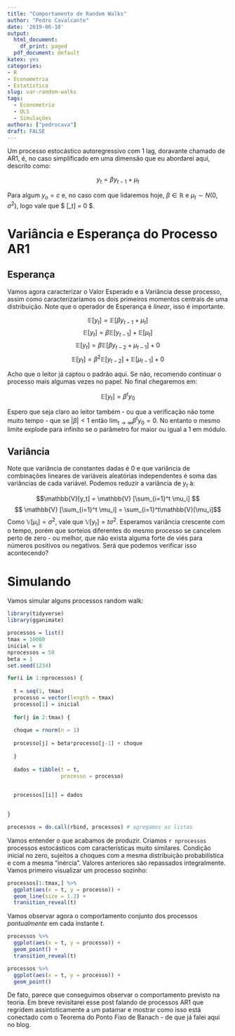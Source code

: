 ```yaml
---
title: "Comportamento de Random Walks"
author: "Pedro Cavalcante"
date: '2019-06-10'
output:
  html_document:
    df_print: paged
  pdf_document: default
katex: yes
categories:
- R
- Econometria
- Estatística
slug: var-random-walks
tags:
  - Econometria
  - OLS
  - Simulações
authors: ["pedrocava"]
draft: FALSE
---
```


Um processo estocástico autoregressivo com $1$ lag, doravante chamado de AR1, é, no caso simplificado em uma dimensão que eu abordarei aqui, descrito como:

$$y_t = \beta y_{t-1} + \mu_t$$ 

Para algum $y_o = c$ e, no caso com que lidaremos hoje, $\beta \in \mathbb{R}$ e $\mu_t \sim N(0, \sigma^2)$, logo vale que $\mathbb{E} [\mu_t] = 0 $. 

# Variância e Esperança do Processo AR1

## Esperança

Vamos agora caracterizar o Valor Esperado e a Variância desse processo, assim como caracterizaríamos os dois primeiros momentos centrais de uma distribuição. Note que o operador de Esperança é _linear_, isso é importante.

$$\mathbb{E} [y_t] = \mathbb{E} [\beta y_{t-1} + \mu_t]$$
$$\mathbb{E} [y_t] = \beta\mathbb{E} [ y_{t-1}] + \mathbb{E}[\mu_t]$$
$$\mathbb{E} [y_t] = \beta\mathbb{E} [ \beta y_{t-2} + \mu_{t-1}] + 0$$
$$\mathbb{E} [y_t] = \beta^2\mathbb{E} [y_{t-2}] + \mathbb{E}[\mu_{t-1}] + 0$$

Acho que o leitor já captou o padrão aqui. Se não, recomendo continuar o processo mais algumas vezes no papel. No final chegaremos em:

$$\mathbb{E} [y_t] = \beta^t y_0$$

Espero que seja claro ao leitor também - ou que a verificação não tome muito tempo - que se $| \beta | < 1$ então $\lim_{t \to \infty}\beta^t y_0 = 0$. No entanto o mesmo limite explode para infinito se o parâmetro for maior ou igual a $1$ em módulo.

## Variância

Note que variância de constantes dadas é $0$ e que variância de combinações lineares de variáveis aleatórias independentes é soma das variâncias de cada variável. Podemos reduzir a variância de $y_t$ à:

$$\mathbb{V}[y_t] = \mathbb{V} [\sum_{i=1}^t \mu_i] $$ 
$$ \mathbb{V} [\sum_{i=1}^t \mu_i]  = \sum_{i=1}^t\mathbb{V}[\mu_i]$$
Como $\mathbb{V}[\mu_i] = \sigma^2$, vale que $\mathbb{V}[y_t] = t \sigma^2$. Esperamos variância crescente com o tempo, porém que sorteios diferentes do mesmo processo se cancelem perto de zero - ou melhor, que não exista alguma forte de viés para números positivos ou negativos. Será que podemos verificar isso acontecendo?

# Simulando

Vamos simular alguns processos random walk:

```R

library(tidyverse)
library(gganimate)

processos = list()
tmax = 10000
inicial = 0
nprocessos = 50
beta = 1
set.seed(1234)

for(i in 1:nprocessos) {
  
  t = seq(1, tmax)
  processo = vector(length = tmax)
  processo[1] = inicial
  
  for(j in 2:tmax) {
  
  choque = rnorm(n = 1)
    
  processo[j] = beta*processo[j-1] + choque
  
  }
  
  dados = tibble(t = t,
                 processo = processo)

  
  processos[[i]] = dados

  
}

processos = do.call(rbind, processos) # agregamos as listas
```

Vamos entender o que acabamos de produzir. Criamos ``r nprocessos`` processos estocásticos com características muito similares. Condição inicial no zero, sujeitos a choques com a mesma distribuição probabilística e com a mesma "inércia". Valores anteriores são repassados integralmente. Vamos primeiro visualizar um processo sozinho:

```R

processos[1:tmax,] %>%
  ggplot(aes(x = t, y = processo)) +
  geom_line(size = 1.2) +
  transition_reveal(t)

```

Vamos observar agora o comportamento conjunto dos processos _pontualmente_ em cada instante $t$.

```R
processos %>%
  ggplot(aes(x = t, y = processo)) +
  geom_point() +
  transition_reveal(t)
```


```R
processos %>%
  ggplot(aes(x = t, y = processo)) +
  geom_point() 
```

De fato, parece que conseguimos observar o comportamento previsto na teoria. Em breve revisitarei esse post falando de processos AR1 que regridem assintoticamente a um patamar e mostrar como isso está conectado com o Teorema do Ponto Fixo de Banach - de que já falei aqui no blog.


